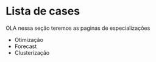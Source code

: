 # Lista de cases

OLA nessa seção teremos as paginas de especializações

- Otimização
- Forecast
- Clusterização